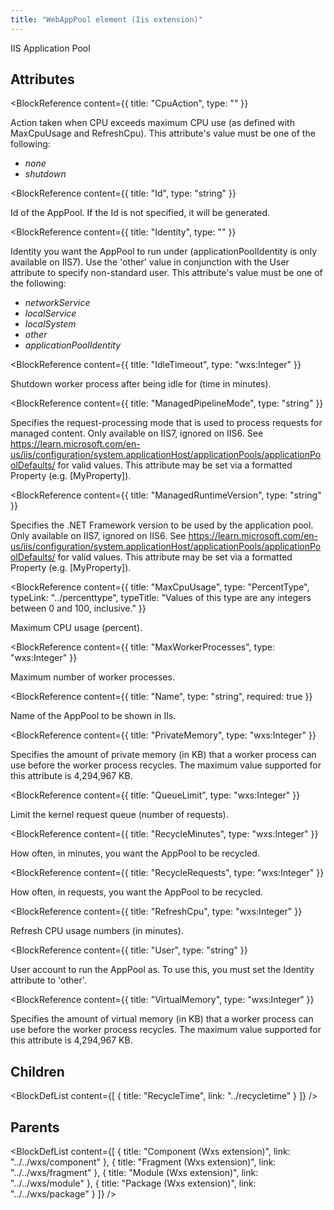 ```yaml
---
title: "WebAppPool element (Iis extension)"
---
```



IIS Application Pool


## Attributes

<BlockWrapper>

  <BlockReference
    content={{
      title: "CpuAction",
      type: ""
    }}
  >
  Action taken when CPU exceeds maximum CPU use (as defined with MaxCpuUsage and RefreshCpu). This attribute's value must be one of the following:
  - *none*
  - *shutdown*
  </BlockReference>

  <BlockReference
    content={{
      title: "Id",
      type: "string"
    }}
  >
  Id of the AppPool. If the Id is not specified, it will be generated.
  </BlockReference>

  <BlockReference
    content={{
      title: "Identity",
      type: ""
    }}
  >
  Identity you want the AppPool to run under (applicationPoolIdentity is only available on IIS7). Use the 'other' value in conjunction with the User attribute to specify non-standard user. This attribute's value must be one of the following:
  - *networkService*
  - *localService*
  - *localSystem*
  - *other*
  - *applicationPoolIdentity*
  </BlockReference>

  <BlockReference
    content={{
      title: "IdleTimeout",
      type: "wxs:Integer"
    }}
  >
  Shutdown worker process after being idle for (time in minutes).
  </BlockReference>

  <BlockReference
    content={{
      title: "ManagedPipelineMode",
      type: "string"
    }}
  >
  Specifies the request-processing mode that is used to process requests for managed content. Only available on IIS7, ignored on IIS6.
   See https://learn.microsoft.com/en-us/iis/configuration/system.applicationHost/applicationPools/applicationPoolDefaults/ for valid values.
   This attribute may be set via a formatted Property (e.g. [MyProperty]).
  </BlockReference>

  <BlockReference
    content={{
      title: "ManagedRuntimeVersion",
      type: "string"
    }}
  >
  Specifies the .NET Framework version to be used by the application pool. Only available on IIS7, ignored on IIS6.
   See https://learn.microsoft.com/en-us/iis/configuration/system.applicationHost/applicationPools/applicationPoolDefaults/ for valid values.
   This attribute may be set via a formatted Property (e.g. [MyProperty]).
  </BlockReference>

  <BlockReference
    content={{
      title: "MaxCpuUsage",
      type: "PercentType",
      typeLink: "../percenttype",
      typeTitle: "Values of this type are any integers between 0 and 100, inclusive."
    }}
  >
  Maximum CPU usage (percent).
  </BlockReference>

  <BlockReference
    content={{
      title: "MaxWorkerProcesses",
      type: "wxs:Integer"
    }}
  >
  Maximum number of worker processes.
  </BlockReference>

  <BlockReference
    content={{
      title: "Name",
      type: "string",
      required: true
    }}
  >
  Name of the AppPool to be shown in IIs.
  </BlockReference>

  <BlockReference
    content={{
      title: "PrivateMemory",
      type: "wxs:Integer"
    }}
  >
  Specifies the amount of private memory (in KB) that a worker process can use before the worker process recycles. The maximum value supported for this attribute is 4,294,967 KB.
  </BlockReference>

  <BlockReference
    content={{
      title: "QueueLimit",
      type: "wxs:Integer"
    }}
  >
  Limit the kernel request queue (number of requests).
  </BlockReference>

  <BlockReference
    content={{
      title: "RecycleMinutes",
      type: "wxs:Integer"
    }}
  >
  How often, in minutes, you want the AppPool to be recycled.
  </BlockReference>

  <BlockReference
    content={{
      title: "RecycleRequests",
      type: "wxs:Integer"
    }}
  >
  How often, in requests, you want the AppPool to be recycled.
  </BlockReference>

  <BlockReference
    content={{
      title: "RefreshCpu",
      type: "wxs:Integer"
    }}
  >
  Refresh CPU usage numbers (in minutes).
  </BlockReference>

  <BlockReference
    content={{
      title: "User",
      type: "string"
    }}
  >
  User account to run the AppPool as. To use this, you must set the Identity attribute to 'other'.
  </BlockReference>

  <BlockReference
    content={{
      title: "VirtualMemory",
      type: "wxs:Integer"
    }}
  >
  Specifies the amount of virtual memory (in KB) that a worker process can use before the worker process recycles. The maximum value supported for this attribute is 4,294,967 KB.
  </BlockReference>

</BlockWrapper>

## Children

<BlockDefList content={[
    {
      title: "RecycleTime",
      link: "../recycletime"
    }
  ]}
/>

## Parents

<BlockDefList content={[
    {
      title: "Component (Wxs extension)",
      link: "../../wxs/component"
    },
    {
      title: "Fragment (Wxs extension)",
      link: "../../wxs/fragment"
    },
    {
      title: "Module (Wxs extension)",
      link: "../../wxs/module"
    },
    {
      title: "Package (Wxs extension)",
      link: "../../wxs/package"
    }
  ]}
/>